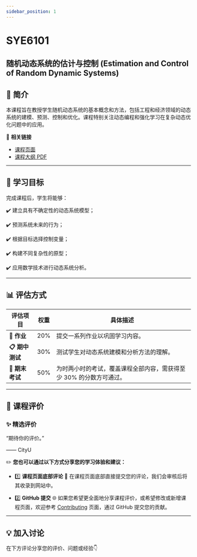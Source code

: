 ```yaml
---
sidebar_position: 1
---
```


# SYE6101
## 随机动态系统的估计与控制 (Estimation and Control of Random Dynamic Systems)

## **📘 简介**
本课程旨在教授学生随机动态系统的基本概念和方法，包括工程和经济领域的动态系统的建模、预测、控制和优化。课程特别关注动态编程和强化学习在复杂动态优化问题中的应用。

🔗 **相关链接**
- [课程页面](https://www.cityu.edu.hk/catalogue/pg/202425/course/SYE6101.htm)
- [课程大纲 PDF](https://www.cityu.edu.hk/catalogue/pg/202425/course/SYE6101.pdf)

---

## **🎯 学习目标**

完成课程后，学生将能够：

✔️ 建立具有不确定性的动态系统模型；

✔️ 预测系统未来的行为；

✔️ 根据目标选择控制变量；

✔️ 构建不同复杂性的原型；

✔️ 应用数学技术进行动态系统分析。

---

## **📊 评估方式**

| **评估项目**           | **权重** | **具体描述**                                                                                       |
|-----------------------|---------|---------------------------------------------------------------------------------------------------|
| **📂 作业**             | 20%      | 提交一系列作业以巩固学习内容。                                                                     |
| **📋 期中测试**         | 30%      | 测试学生对动态系统建模和分析方法的理解。                                                              |
| **📝 期末考试**         | 50%      | 为时两小时的考试，覆盖课程全部内容，需获得至少 30% 的分数方可通过。                                          |

---

## **💬 课程评价**

### ✨ **精选评价**
<div className={commentStyles.commentBox}>
    <p className={commentStyles.commentText}>
        “期待你的评价。”
    </p>
    <p className={commentStyles.commentAuthor}>—— CityU</p>
</div>

✏️ **您也可以通过以下方式分享您的学习体验和建议：**

- 1️⃣ **课程页面底部评论**
💬 在课程页面底部直接提交您的评论，我们会审核后将其收录到网站中。

- 2️⃣ **GitHub 提交**
🌐 如果您希望更全面地分享课程评价，或希望修改或新增课程页面，欢迎参考 [Contributing](https://penjc.github.io/CityU/contributing) 页面，通过 GitHub 提交您的贡献。

---

## **💡 加入讨论**

在下方评论分享您的评价、问题或经验👇
<Utterances />